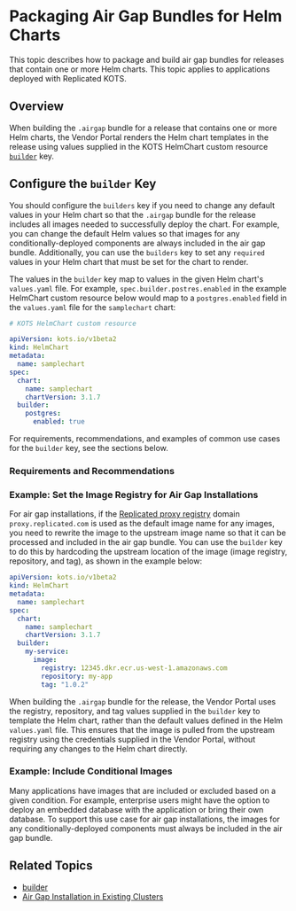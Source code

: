 
# Packaging Air Gap Bundles for Helm Charts

This topic describes how to package and build air gap bundles for releases that contain one or more Helm charts. This topic applies to applications deployed with Replicated KOTS.

## Overview

<AirGapBundle/>

When building the `.airgap` bundle for a release that contains one or more Helm charts, the Vendor Portal renders the Helm chart templates in the release using values supplied in the KOTS HelmChart custom resource [`builder`](/reference/custom-resource-helmchart-v2#builder) key.

## Configure the `builder` Key

You should configure the `builders` key if you need to change any default values in your Helm chart so that the `.airgap` bundle for the release includes all images needed to successfully deploy the chart. For example, you can change the default Helm values so that images for any conditionally-deployed components are always included in the air gap bundle. Additionally, you can use the `builders` key to set any `required` values in your Helm chart that must be set for the chart to render.

The values in the `builder` key map to values in the given Helm chart's `values.yaml` file. For example, `spec.builder.postres.enabled` in the example HelmChart custom resource below would map to a `postgres.enabled` field in the `values.yaml` file for the `samplechart` chart:

```yaml
# KOTS HelmChart custom resource

apiVersion: kots.io/v1beta2
kind: HelmChart
metadata:
  name: samplechart
spec:
  chart:
    name: samplechart
    chartVersion: 3.1.7
  builder:
    postgres:
      enabled: true 
```

For requirements, recommendations, and examples of common use cases for the `builder` key, see the sections below.

### Requirements and Recommendations

<HelmBuilderRequirements/>

### Example: Set the Image Registry for Air Gap Installations

For air gap installations, if the [Replicated proxy registry](/vendor/private-images-about) domain `proxy.replicated.com` is used as the default image name for any images, you need to rewrite the image to the upstream image name so that it can be processed and included in the air gap bundle. You can use the `builder` key to do this by hardcoding the upstream location of the image (image registry, repository, and tag), as shown in the example below:

```yaml
apiVersion: kots.io/v1beta2
kind: HelmChart
metadata:
  name: samplechart
spec:
  chart:
    name: samplechart
    chartVersion: 3.1.7
  builder:
    my-service:
      image:
        registry: 12345.dkr.ecr.us-west-1.amazonaws.com
        repository: my-app
        tag: "1.0.2"    
```
When building the `.airgap` bundle for the release, the Vendor Portal uses the registry, repository, and tag values supplied in the `builder` key to template the Helm chart, rather than the default values defined in the Helm `values.yaml` file. This ensures that the image is pulled from the upstream registry using the credentials supplied in the Vendor Portal, without requiring any changes to the Helm chart directly.

### Example: Include Conditional Images

Many applications have images that are included or excluded based on a given condition. For example, enterprise users might have the option to deploy an embedded database with the application or bring their own database. To support this use case for air gap installations, the images for any conditionally-deployed components must always be included in the air gap bundle.

<BuilderExample/>

## Related Topics

* [builder](/reference/custom-resource-helmchart-v2#builder)
* [Air Gap Installation in Existing Clusters](/enterprise/installing-existing-cluster-airgapped)